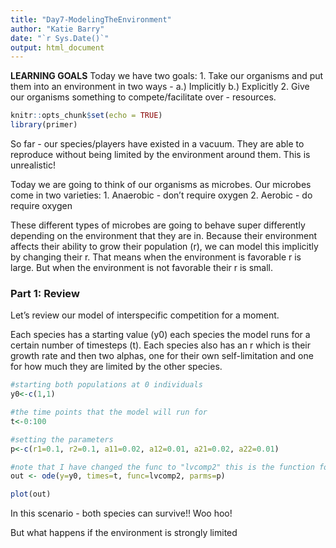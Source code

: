 ```yaml
---
title: "Day7-ModelingTheEnvironment"
author: "Katie Barry"
date: "`r Sys.Date()`"
output: html_document
---
```

**LEARNING GOALS** Today we have two goals:
1. Take our organisms and put them into an environment in two ways - 
  a.) Implicitly 
  b.) Explicitly
2. Give our organisms something to compete/facilitate over - resources. 

```r
knitr::opts_chunk$set(echo = TRUE)
library(primer)
```

So far - our species/players have existed in a vacuum. They are able to reproduce without being limited by the environment around them. This is unrealistic! 

Today we are going to think of our organisms as microbes. Our microbes come in two varieties: 
1. Anaerobic - don't require oxygen 
2. Aerobic - do require oxygen 

These different types of microbes are going to behave super differently depending on the environment that they are in. Because their environment affects their ability to grow their population (r), we can model this implicitly by changing their r. That means when the environment is favorable r is large. But when the environment is not favorable their r is small. 

### Part 1: Review 

Let's review our model of interspecific competition for a moment. 

Each species has a starting value (y0) each species  the model runs for a certain number of timesteps (t). 
Each species also has an r which is their growth rate and then two alphas, one for their own self-limitation and one for how much they are limited by the other species.

```r
#starting both populations at 0 individuals
y0<-c(1,1)

#the time points that the model will run for
t<-0:100

#setting the parameters
p<-c(r1=0.1, r2=0.1, a11=0.02, a12=0.01, a21=0.02, a22=0.01)

#note that I have changed the func to "lvcomp2" this is the function for competition in this package
out <- ode(y=y0, times=t, func=lvcomp2, parms=p)

plot(out)
```

In this scenario - both species can survive!! Woo hoo! 

But what happens if the environment is strongly limited 
